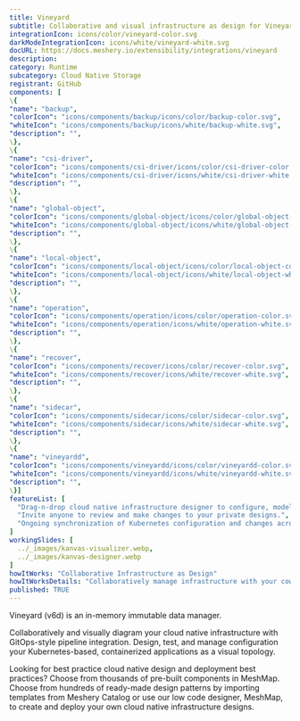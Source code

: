 ```yaml
---
title: Vineyard
subtitle: Collaborative and visual infrastructure as design for Vineyard
integrationIcon: icons/color/vineyard-color.svg
darkModeIntegrationIcon: icons/white/vineyard-white.svg
docURL: https://docs.meshery.io/extensibility/integrations/vineyard
description: 
category: Runtime
subcategory: Cloud Native Storage
registrant: GitHub
components: [
\{
"name": "backup",
"colorIcon": "icons/components/backup/icons/color/backup-color.svg",
"whiteIcon": "icons/components/backup/icons/white/backup-white.svg",
"description": "",
\},
\{
"name": "csi-driver",
"colorIcon": "icons/components/csi-driver/icons/color/csi-driver-color.svg",
"whiteIcon": "icons/components/csi-driver/icons/white/csi-driver-white.svg",
"description": "",
\},
\{
"name": "global-object",
"colorIcon": "icons/components/global-object/icons/color/global-object-color.svg",
"whiteIcon": "icons/components/global-object/icons/white/global-object-white.svg",
"description": "",
\},
\{
"name": "local-object",
"colorIcon": "icons/components/local-object/icons/color/local-object-color.svg",
"whiteIcon": "icons/components/local-object/icons/white/local-object-white.svg",
"description": "",
\},
\{
"name": "operation",
"colorIcon": "icons/components/operation/icons/color/operation-color.svg",
"whiteIcon": "icons/components/operation/icons/white/operation-white.svg",
"description": "",
\},
\{
"name": "recover",
"colorIcon": "icons/components/recover/icons/color/recover-color.svg",
"whiteIcon": "icons/components/recover/icons/white/recover-white.svg",
"description": "",
\},
\{
"name": "sidecar",
"colorIcon": "icons/components/sidecar/icons/color/sidecar-color.svg",
"whiteIcon": "icons/components/sidecar/icons/white/sidecar-white.svg",
"description": "",
\},
\{
"name": "vineyardd",
"colorIcon": "icons/components/vineyardd/icons/color/vineyardd-color.svg",
"whiteIcon": "icons/components/vineyardd/icons/white/vineyardd-white.svg",
"description": "",
\}]
featureList: [
  "Drag-n-drop cloud native infrastructure designer to configure, model, and deploy your workloads.",
  "Invite anyone to review and make changes to your private designs.",
  "Ongoing synchronization of Kubernetes configuration and changes across any number of clusters."
]
workingSlides: [
  ../_images/kanvas-visualizer.webp,
  ../_images/kanvas-designer.webp
]
howItWorks: "Collaborative Infrastructure as Design"
howItWorksDetails: "Collaboratively manage infrastructure with your coworkers synchronously sharing the same designs."
published: TRUE
---
```

<p>
Vineyard (v6d) is an in-memory immutable data manager.
</p>
<p>
    Collaboratively and visually diagram your cloud native infrastructure with GitOps-style pipeline integration. Design, test, and manage configuration your Kubernetes-based, containerized applications as a visual topology.
</p>
<p>
    Looking for best practice cloud native design and deployment best practices? Choose from thousands of pre-built components in MeshMap. Choose from hundreds of ready-made design patterns by importing templates from Meshery Catalog or use our low code designer, MeshMap, to create and deploy your own cloud native infrastructure designs.
</p>

